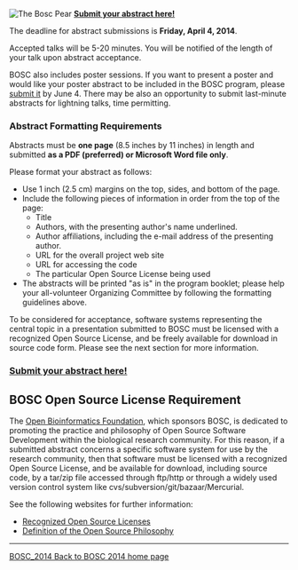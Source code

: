 [[Image:Pear.png|left|The Bosc Pear]]
'''[http://events.open-bio.org/BOSC2014/openconf.php Submit your abstract here!]'''

The deadline for abstract submissions is '''Friday,  April 4, 2014'''. 

Accepted talks will be 5-20 minutes. You will be notified of the length of your talk upon abstract acceptance.

BOSC also includes poster sessions. If you want to present a poster and would like your poster abstract to be included in the BOSC program, please [http://events.open-bio.org/BOSC2014/openconf.php submit it] by June 4. There may be also an opportunity to submit last-minute abstracts for lightning talks, time permitting.

=== Abstract Formatting Requirements ===
Abstracts must be '''one page''' (8.5 inches by 11 inches) in length and submitted '''as a PDF (preferred) or Microsoft Word file only'''.

Please format your abstract as follows:
* Use 1 inch (2.5 cm) margins on the top, sides, and bottom of the page.
* Include the following pieces of information in order from the top of the page:
** Title
** Authors, with the presenting author's name underlined.
** Author affiliations, including the e-mail address of the presenting author.
** URL for the overall project web site
** URL for accessing the code
** The particular Open Source License being used
* The abstracts will be printed "as is" in the program booklet; please help your all-volunteer Organizing Committee by following the formatting guidelines above.

To be considered for acceptance, software systems representing the central topic in a presentation submitted to BOSC must be licensed with a recognized Open Source License, and be freely available for download in source code form. Please see the next section for more information.

=== '''[http://events.open-bio.org/BOSC2014/openconf.php Submit your abstract here!]''' ===

== BOSC Open Source License Requirement ==

The [[OBF|Open Bioinformatics Foundation]], which sponsors BOSC, is dedicated to promoting the practice and philosophy of Open Source Software Development within the biological research community. For this reason, if a submitted abstract concerns a specific software system for use by the research community, then that software must be licensed with a recognized Open Source License, and be available for download, including source code, by a tar/zip file accessed through ftp/http or through a widely used version control system like cvs/subversion/git/bazaar/Mercurial.

See the following websites for further information:
* [http://www.opensource.org/licenses/ Recognized Open Source Licenses]
* [http://www.opensource.org/docs/definition.php Definition of the Open Source Philosophy]


----
[[BOSC_2014 Back to BOSC 2014 home page]]